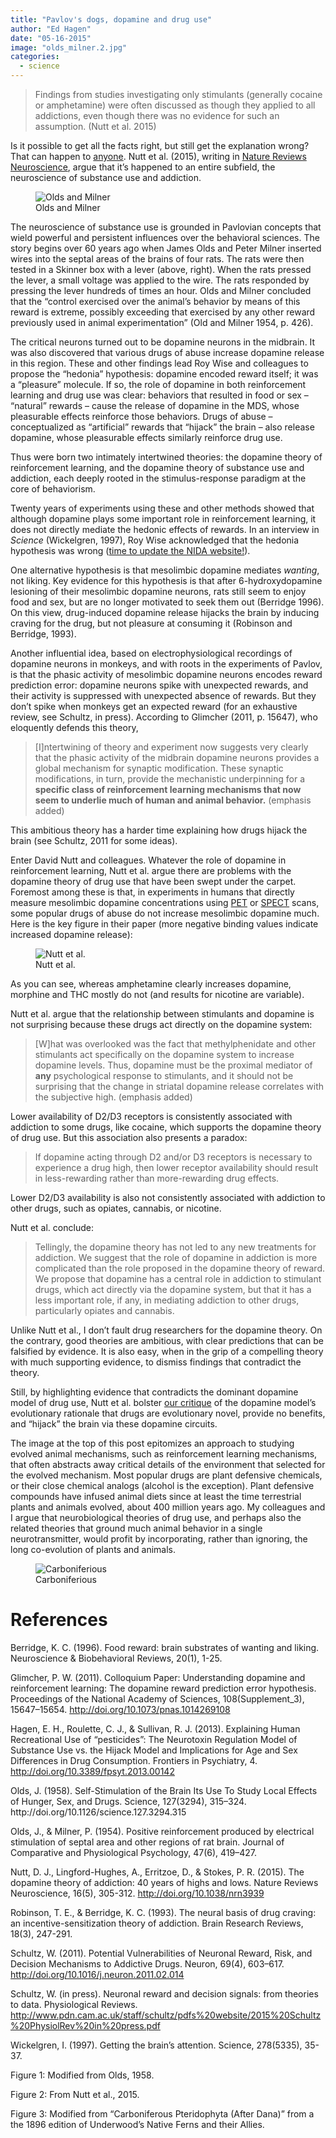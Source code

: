 ```yaml
---
title: "Pavlov's dogs, dopamine and drug use"
author: "Ed Hagen"
date: "05-16-2015"
image: "olds_milner.2.jpg"
categories:
  - science
---
```


> Findings from studies investigating only stimulants (generally cocaine or amphetamine) were often discussed as though they applied to all addictions, even though there was no evidence for such an assumption. (Nutt et al. 2015)

Is it possible to get all the facts right, but still get the explanation wrong? That can happen to [anyone](/2015-05-15-i-am-a-sucker-for-a-good-theory/). Nutt et al. (2015), writing in [Nature Reviews Neuroscience](http://dx.doi.org/10.1038/nrn3939), argue that it's happened to an entire subfield, the neuroscience of substance use and addiction.

![Olds and Milner](olds_milner.2.jpg)

The neuroscience of substance use is grounded in Pavlovian concepts that wield powerful and persistent influences over the behavioral sciences. The story begins over 60 years ago when James Olds and Peter Milner inserted wires into the septal areas of the brains of four rats. The rats were then tested in a Skinner box with a lever (above, right). When the rats pressed the lever, a small voltage was applied to the wire. The rats responded by pressing the lever hundreds of times an hour. Olds and Milner concluded that the "control exercised over the animal's behavior by means of this reward is extreme, possibly exceeding that exercised by any other reward previously used in animal experimentation" (Old and Milner 1954, p. 426).

The critical neurons turned out to be dopamine neurons in the midbrain. It was also discovered that various drugs of abuse increase dopamine release in this region. These and other findings lead Roy Wise and colleagues to propose the "hedonia" hypothesis: dopamine encoded reward itself; it was a "pleasure" molecule. If so, the role of dopamine in both reinforcement learning and drug use was clear: behaviors that resulted in food or sex -- "natural" rewards -- cause the release of dopamine in the MDS, whose pleasurable effects reinforce those behaviors. Drugs of abuse -- conceptualized as "artificial" rewards that "hijack" the brain -- also release dopamine, whose pleasurable effects similarly reinforce drug use.

Thus were born two intimately intertwined theories: the dopamine theory of reinforcement learning, and the dopamine theory of substance use and addiction, each deeply rooted in the stimulus-response paradigm at the core of behaviorism.

Twenty years of experiments using these and other methods showed that although dopamine plays some important role in reinforcement learning, it does not directly mediate the hedonic effects of rewards. In an interview in *Science* (Wickelgren, 1997), Roy Wise acknowledged that the hedonia hypothesis was wrong ([time to update the NIDA website!](http://www.drugabuse.gov/publications/addiction-science/why-do-people-abuse-drugs/natural-rewards-stimulate-dopamine-neurotransmission)).

One alternative hypothesis is that mesolimbic dopamine mediates *wanting*, not liking. Key evidence for this hypothesis is that after 6-hydroxydopamine lesioning of their mesolimbic dopamine neurons, rats still seem to enjoy food and sex, but are no longer motivated to seek them out (Berridge 1996). On this view, drug-induced dopamine release hijacks the brain by inducing craving for the drug, but not pleasure at consuming it (Robinson and Berridge, 1993).

Another influential idea, based on electrophysiological recordings of dopamine neurons in monkeys, and with roots in the experiments of Pavlov, is that the phasic activity of mesolimbic dopamine neurons encodes reward prediction error: dopamine neurons spike with unexpected rewards, and their activity is suppressed with unexpected absence of rewards. But they don't spike when monkeys get an expected reward (for an exhaustive review, see Schultz, in press). According to Glimcher (2011, p. 15647), who eloquently defends this theory,

> [I]ntertwining of theory and experiment now suggests very clearly that the phasic activity of the midbrain dopamine neurons provides a global mechanism for synaptic modification. These synaptic modifications, in turn, provide the mechanistic underpinning for a **specific class of reinforcement learning mechanisms that now seem to underlie much of human and animal behavior.** (emphasis added)

This ambitious theory has a harder time explaining how drugs hijack the brain (see Schultz, 2011 for some ideas).

Enter David Nutt and colleagues. Whatever the role of dopamine in reinforcement learning, Nutt et al. argue there are problems with the dopamine theory of drug use that have been swept under the carpet. Foremost among these is that, in experiments in humans that directly measure mesolimbic dopamine concentrations using [PET](https://en.wikipedia.org/wiki/Positron_emission_tomography) or [SPECT](https://en.wikipedia.org/wiki/Single-photon_emission_computed_tomography) scans, some popular drugs of abuse do not increase mesolimbic dopamine much. Here is the key figure in their paper (more negative binding values indicate increased dopamine release):

![Nutt et al.](nrn3939-f1.dopamine.jpg)

As you can see, whereas amphetamine clearly increases dopamine, morphine and THC mostly do not (and results for nicotine are variable). 

Nutt et al. argue that the relationship between stimulants and dopamine is not surprising because these drugs act directly on the dopamine system: 

> [W]hat was overlooked was the fact that methylphenidate and other stimulants act specifically on the dopamine system to increase dopamine levels. Thus, dopamine must be the proximal mediator of **any** psychological response to stimulants, and it should not be surprising that the change in striatal dopamine release correlates with the subjective high. (emphasis added)

Lower availability of D2/D3 receptors is consistently associated with addiction to some drugs, like cocaine, which  supports the dopamine theory of drug use. But this association also presents a paradox:

> If dopamine acting through D2 and/or D3 receptors is necessary to experience a drug high, then lower receptor availability should result in less-rewarding rather than more-rewarding drug effects.

Lower D2/D3 availability is also not consistently associated with addiction to other drugs, such as opiates, cannabis, or nicotine. 

Nutt et al. conclude:

> Tellingly, the dopamine theory has not led to any new treatments for addiction. We suggest that the role of dopamine in addiction is more complicated than the role proposed in the dopamine theory of reward. We propose that dopamine has a central role in addiction to stimulant drugs, which act directly via the dopamine system, but that it has a less important role, if any, in mediating addiction to other drugs, particularly opiates and cannabis.

Unlike Nutt et al., I don't fault drug researchers for the dopamine theory. On the contrary, good theories are ambitious, with clear predictions that can be falsified by evidence. It is also easy, when in the grip of a compelling theory with much supporting evidence, to dismiss findings that contradict the theory.

Still, by highlighting evidence that contradicts the dominant dopamine model of drug use, Nutt et al. bolster [our critique](http://journal.frontiersin.org/article/10.3389/fpsyt.2013.00142/full) of the dopamine model's evolutionary rationale that drugs are evolutionary novel, provide no benefits, and "hijack" the brain via these dopamine circuits.

The image at the top of this post epitomizes an approach to studying evolved animal mechanisms, such as reinforcement learning mechanisms, that often abstracts away critical details of the environment that selected for the evolved mechanism. Most popular drugs are plant defensive chemicals, or their close chemical analogs (alcohol is the exception). Plant defensive compounds have infused animal diets since at least the time terrestrial plants and animals evolved, about 400 million years ago. My colleagues and I argue that neurobiological theories of drug use, and perhaps also the related theories that ground much animal behavior in a single neurotransmitter, would profit by incorporating, rather than ignoring, the long co-evolution of plants and animals.

![Carboniferious](carboniferous.jpg)

# References

Berridge, K. C. (1996). Food reward: brain substrates of wanting and liking. Neuroscience & Biobehavioral Reviews, 20(1), 1-25.

Glimcher, P. W. (2011). Colloquium Paper: Understanding dopamine and reinforcement learning: The dopamine reward prediction error hypothesis. Proceedings of the National Academy of Sciences, 108(Supplement_3), 15647–15654. <http://doi.org/10.1073/pnas.1014269108>

Hagen, E. H., Roulette, C. J., & Sullivan, R. J. (2013). Explaining Human Recreational Use of “pesticides”: The Neurotoxin Regulation Model of Substance Use vs. the Hijack Model and Implications for Age and Sex Differences in Drug Consumption. Frontiers in Psychiatry, 4. <http://doi.org/10.3389/fpsyt.2013.00142>

Olds, J. (1958). Self-Stimulation of the Brain Its Use To Study Local Effects of Hunger, Sex, and Drugs. Science, 127(3294), 315–324. http://doi.org/10.1126/science.127.3294.315

Olds, J., & Milner, P. (1954). Positive reinforcement produced by electrical stimulation of septal area and other regions of rat brain. Journal of Comparative and Physiological Psychology, 47(6), 419–427.

Nutt, D. J., Lingford-Hughes, A., Erritzoe, D., & Stokes, P. R. (2015). The dopamine theory of addiction: 40 years of highs and lows. Nature Reviews Neuroscience, 16(5), 305-312. <http://doi.org/10.1038/nrn3939>

Robinson, T. E., & Berridge, K. C. (1993). The neural basis of drug craving: an incentive-sensitization theory of addiction. Brain Research Reviews, 18(3), 247-291.

Schultz, W. (2011). Potential Vulnerabilities of Neuronal Reward, Risk, and Decision Mechanisms to Addictive Drugs. Neuron, 69(4), 603–617. <http://doi.org/10.1016/j.neuron.2011.02.014>

Schultz, W. (in press). Neuronal reward and decision signals: from theories to data. Physiological Reviews. <http://www.pdn.cam.ac.uk/staff/schultz/pdfs%20website/2015%20Schultz%20PhysiolRev%20in%20press.pdf>

Wickelgren, I. (1997). Getting the brain's attention. Science, 278(5335), 35-37.

Figure 1: Modified from Olds, 1958.

Figure 2: From Nutt et al., 2015.

Figure 3:  Modified from "Carboniferous Pteridophyta (After Dana)" from a the 1896 edition of Underwood's Native Ferns and their Allies.
